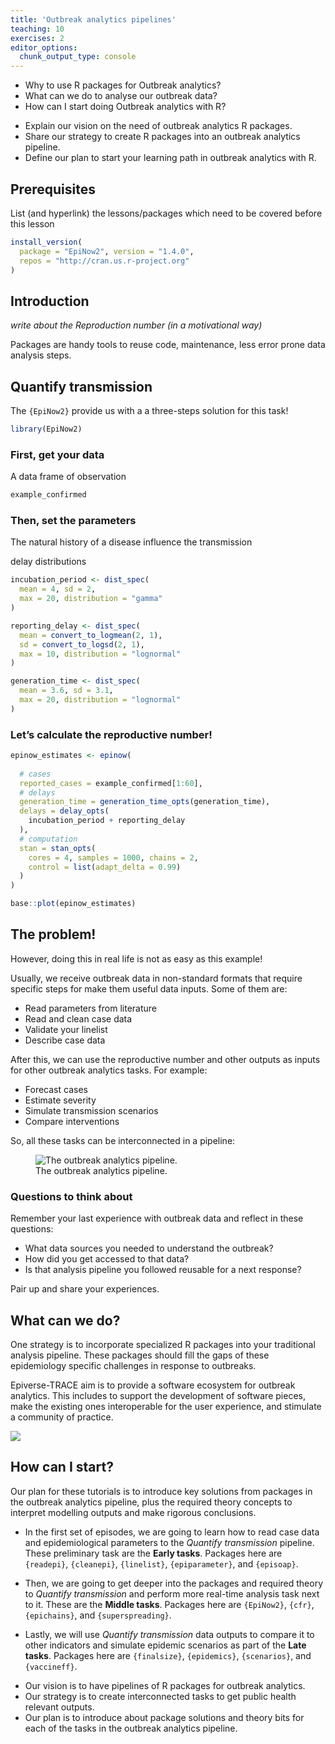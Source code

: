```yaml
---
title: 'Outbreak analytics pipelines'
teaching: 10
exercises: 2
editor_options: 
  chunk_output_type: console
---
```


:::::::::::::::::::::::::::::::::::::: questions 

- Why to use R packages for Outbreak analytics?
- What can we do to analyse our outbreak data?
- How can I start doing Outbreak analytics with R?

::::::::::::::::::::::::::::::::::::::::::::::::

::::::::::::::::::::::::::::::::::::: objectives

- Explain our vision on the need of outbreak analytics R packages. 
- Share our strategy to create R packages into an outbreak analytics pipeline.
- Define our plan to start your learning path in outbreak analytics with R.

::::::::::::::::::::::::::::::::::::::::::::::::

::::::::::::::::::::::::::::::::::::: prereq

## Prerequisites

List (and hyperlink) the lessons/packages which need to be covered before this lesson

```r
install_version(
  package = "EpiNow2", version = "1.4.0", 
  repos = "http://cran.us.r-project.org"
)
```

:::::::::::::::::::::::::::::::::


## Introduction

_write about the Reproduction number (in a motivational way)_

Packages are handy tools to reuse code, maintenance, less error prone data analysis steps.

## Quantify transmission

The `{EpiNow2}` provide us with a a three-steps solution for this task!

```r
library(EpiNow2)
```


### First, get your data

A data frame of observation

```r
example_confirmed
```

### Then, set the parameters

The natural history of a disease influence the transmission

delay distributions

```r
incubation_period <- dist_spec(
  mean = 4, sd = 2,
  max = 20, distribution = "gamma"
)

reporting_delay <- dist_spec(
  mean = convert_to_logmean(2, 1), 
  sd = convert_to_logsd(2, 1),
  max = 10, distribution = "lognormal"
)

generation_time <- dist_spec(
  mean = 3.6, sd = 3.1,
  max = 20, distribution = "lognormal"
)
```

### Let's calculate the reproductive number!

```r
epinow_estimates <- epinow(
  
  # cases
  reported_cases = example_confirmed[1:60],
  # delays
  generation_time = generation_time_opts(generation_time),
  delays = delay_opts(
    incubation_period + reporting_delay
  ),
  # computation
  stan = stan_opts(
    cores = 4, samples = 1000, chains = 2,
    control = list(adapt_delta = 0.99)
  )
)
```

```r
base::plot(epinow_estimates)
```

## The problem!

However, doing this in real life is not as easy as this example!

Usually, we receive outbreak data in non-standard formats that require specific steps for make them useful data inputs. Some of them are:

- Read parameters from literature
- Read and clean case data
- Validate your linelist
- Describe case data

After this, we can use the reproductive number and other outputs as inputs for other outbreak analytics tasks. For example:

- Forecast cases
- Estimate severity
- Simulate transmission scenarios
- Compare interventions

So, all these tasks can be interconnected in a pipeline:

![The outbreak analytics pipeline.](https://epiverse-trace.github.io/task_pipeline-minimal.svg)

::::::::::::::::::::::::::::::::: discussion

### Questions to think about

Remember your last experience with outbreak data and reflect in these questions:

- What data sources you needed to understand the outbreak?
- How did you get accessed to that data?
- Is that analysis pipeline you followed reusable for a next response?

Pair up and share your experiences.

:::::::::::::::::::::::::::::::::::::::::::

## What can we do?

One strategy is to incorporate specialized R packages into your traditional analysis pipeline. These packages should fill the gaps of these epidemiology specific challenges in response to outbreaks. 

Epiverse-TRACE aim is to provide a software ecosystem for outbreak analytics. This includes to support the development of software pieces, make the existing ones interoperable for the user experience, and stimulate a community of practice.

![](fig/pkgs-hexlogos.png)

## How can I start?

Our plan for these tutorials is to introduce key solutions from packages in the outbreak analytics pipeline, plus the required theory concepts to interpret modelling outputs and make rigorous conclusions.

- In the first set of episodes, we are going to learn how to read case data and epidemiological parameters to the _Quantify transmission_ pipeline. These preliminary task are the __Early tasks__. Packages here are `{readepi}`, `{cleanepi}`, `{linelist}`, `{epiparameter}`, and `{episoap}`.

- Then, we are going to get deeper into the packages and required theory to _Quantify transmission_ and perform more real-time analysis task next to it. These are the __Middle tasks__. Packages here are `{EpiNow2}`, `{cfr}`, `{epichains}`, and `{superspreading}`.

- Lastly, we will use _Quantify transmission_ data outputs to compare it to other indicators and simulate epidemic scenarios as part of the __Late tasks__. Packages here are `{finalsize}`, `{epidemics}`, `{scenarios}`, and `{vaccineff}`.


::::::::::::::::::::::::::::::::::::: keypoints 

- Our vision is to have pipelines of R packages for outbreak analytics.
- Our strategy is to create interconnected tasks to get public health relevant outputs.
- Our plan is to introduce about package solutions and theory bits for each of the tasks in the outbreak analytics pipeline.

::::::::::::::::::::::::::::::::::::::::::::::::

